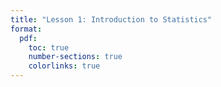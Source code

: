 ```yaml
---
title: "Lesson 1: Introduction to Statistics"
format:
  pdf:
    toc: true
    number-sections: true
    colorlinks: true
---
```


## 
